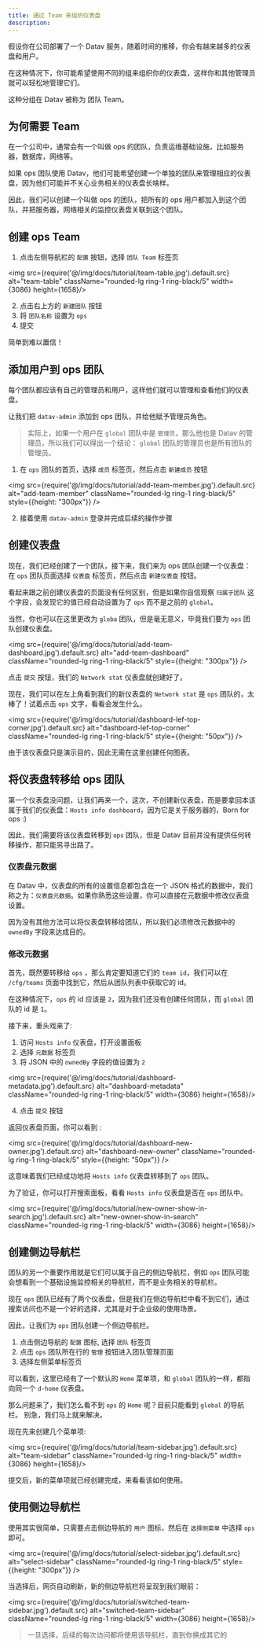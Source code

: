 ```yaml
---
title: 通过 Team 来组织仪表盘
description: 
---
```


假设你在公司部署了一个 Datav 服务，随着时间的推移，你会有越来越多的仪表盘和用户。

在这种情况下，你可能希望使用不同的组来组织你的仪表盘，这样你和其他管理员就可以轻松地管理它们。

这种分组在 Datav 被称为 团队 Team。


## 为何需要 Team

在一个公司中，通常会有一个叫做 ops 的团队，负责运维基础设施，比如服务器，数据库，网络等。

如果 ops 团队使用 Datav，他们可能希望创建一个单独的团队来管理相应的仪表盘，因为他们可能并不关心业务相关的仪表盘长啥样。

因此，我们可以创建一个叫做 ops 的团队，把所有的 ops 用户都加入到这个团队，并把服务器，网络相关的监控仪表盘关联到这个团队。

## 创建 ops Team

1. 点击左侧导航栏的 `配置` 按钮，选择 `团队 Team` 标签页

<img src={require('@/img/docs/tutorial/team-table.jpg').default.src} alt="team-table"  className="rounded-lg ring-1 ring-black/5"  width={3086} height={1658}/>


2. 点击右上方的 `新建团队` 按钮
3. 将 `团队名称` 设置为 `ops`
4. 提交

简单到难以置信！

## 添加用户到 ops 团队

每个团队都应该有自己的管理员和用户，这样他们就可以管理和查看他们的仪表盘。

让我们把 `datav-admin` 添加到 ops 团队，并给他赋予管理员角色。

> 实际上，如果一个用户在 `global` 团队中是 `管理员`，那么他也是 Datav 的管理员，所以我们可以得出一个结论：
> `global` 团队的管理员也是所有团队的管理员。


1. 在 `ops` 团队的首页，选择 `成员` 标签页，然后点击 `新建成员` 按钮

<img src={require('@/img/docs/tutorial/add-team-member.jpg').default.src} alt="add-team-member"  className="rounded-lg ring-1 ring-black/5"  style={{height: "300px"}} />


2. 接着使用 `datav-admin` 登录并完成后续的操作步骤


## 创建仪表盘

现在，我们已经创建了一个团队，接下来，我们来为 ops 团队创建一个仪表盘： 在 `ops` 团队页面选择 `仪表盘` 标签页，然后点击 `新建仪表盘` 按钮。

看起来跟之前创建仪表盘的页面没有任何区别，但是如果你自信观察 `归属于团队` 这个字段，会发现它的值已经自动设置为了 `ops` 而不是之前的 `global`。

当然，你也可以在这里更改为 `globa` 团队，但是毫无意义，毕竟我们要为 `ops` 团队创建仪表盘。

<img src={require('@/img/docs/tutorial/add-team-dashboard.jpg').default.src} alt="add-team-dashboard"  className="rounded-lg ring-1 ring-black/5"  style={{height: "300px"}} />


点击 `提交` 按钮，我们的 `Network stat` 仪表盘就创建好了。

现在，我们可以在左上角看到我们的新仪表盘的 `Network stat` 是 `ops` 团队的，太棒了！试着点击 `ops` 文字，看看会发生什么。

<img src={require('@/img/docs/tutorial/dashboard-lef-top-corner.jpg').default.src} alt="dashboard-lef-top-corner"  className="rounded-lg ring-1 ring-black/5"  style={{height: "50px"}} />

由于该仪表盘只是演示目的，因此无需在这里创建任何图表。


## 将仪表盘转移给 ops 团队

第一个仪表盘没问题，让我们再来一个，这次，不创建新仪表盘，而是要拿回本该属于我们的仪表盘：`Hosts info dashboard`，因为它是关于服务器的，Born for ops   :)

因此，我们需要将该仪表盘转移到 `ops` 团队，但是 Datav 目前并没有提供任何转移操作，那只能另寻出路了。


### 仪表盘元数据

在 Datav 中，仪表盘的所有的设置信息都包含在一个 JSON 格式的数据中，我们称之为：`仪表盘元数据`。如果你熟悉这些设置，你可以直接在元数据中修改仪表盘设置。

因为没有其他方法可以将仪表盘转移给团队，所以我们必须修改元数据中的 `ownedBy` 字段来达成目的。

### 修改元数据

首先，既然要转移给 `ops` ，那么肯定要知道它们的 `team id`，我们可以在 `/cfg/teams` 页面中找到它，然后从团队列表中获取它的 id。

在这种情况下，`ops` 的 id 应该是 `2`，因为我们还没有创建任何团队，而 `global` 团队的 id 是 `1`。

接下来，重头戏来了:
1. 访问 `Hosts info` 仪表盘，打开设置面板
2. 选择 `元数据` 标签页
3. 将 JSON 中的 `ownedBy` 字段的值设置为 `2`

<img src={require('@/img/docs/tutorial/dashboard-metadata.jpg').default.src} alt="dashboard-metadata"  className="rounded-lg ring-1 ring-black/5"  width={3086} height={1658}/>

4. 点击 `提交` 按钮

返回仪表盘页面，你可以看到 :

<img src={require('@/img/docs/tutorial/dashboard-new-owner.jpg').default.src} alt="dashboard-new-owner"  className="rounded-lg ring-1 ring-black/5"  style={{height: "50px"}} />


这意味着我们已经成功地将 `Hosts info` 仪表盘转移到了 `ops` 团队。

为了验证，你可以打开搜索面板，看看 `Hosts info` 仪表盘是否在 `ops` 团队中。

<img src={require('@/img/docs/tutorial/new-owner-show-in-search.jpg').default.src} alt="new-owner-show-in-search"  className="rounded-lg ring-1 ring-black/5"  width={3086} height={1658}/>



## 创建侧边导航栏

团队的另一个重要作用就是它们可以属于自己的侧边导航栏，例如 `ops` 团队可能会想看到一个基础设施监控相关的导航栏，而不是业务相关的导航栏。

现在 `ops` 团队已经有了两个仪表盘，但是我们在侧边导航栏中看不到它们，通过搜索访问也不是一个好的选择，尤其是对于企业级的使用场景。

因此，让我们为 `ops` 团队创建一个侧边导航栏。

1. 点击侧边导航的 `配置` 图标, 选择 `团队` 标签页 
2. 点击 `ops` 团队所在行的 `管理` 按钮进入团队管理页面
3. 选择左侧菜单标签页

可以看到，这里已经有了一个默认的 `Home` 菜单项，和 `global` 团队的一样，都指向同一个 `d-home` 仪表盘。

那么问题来了，我们怎么看不到 `ops` 的 `Home` 呢？目前只能看到 `global` 的导航栏。 别急，我们马上就来解决。

现在先来创建几个菜单项:

<img src={require('@/img/docs/tutorial/team-sidebar.jpg').default.src} alt="team-sidebar"  className="rounded-lg ring-1 ring-black/5"  width={3086} height={1658}/>

提交后，新的菜单项就已经创建完成，来看看该如何使用。

## 使用侧边导航栏

使用其实很简单，只需要点击侧边导航的 `用户` 图标，然后在 `选择侧菜单` 中选择 `ops` 即可。

<img src={require('@/img/docs/tutorial/select-sidebar.jpg').default.src} alt="select-sidebar"  className="rounded-lg ring-1 ring-black/5"  style={{height: "300px"}} />


当选择后，网页自动刷新，新的侧边导航栏将呈现到我们眼前：

<img src={require('@/img/docs/tutorial/switched-team-sidebar.jpg').default.src} alt="switched-team-sidebar"  className="rounded-lg ring-1 ring-black/5"  width={3086} height={1658}/>



> 一旦选择，后续的每次访问都将使用该导航栏，直到你换成其它的
